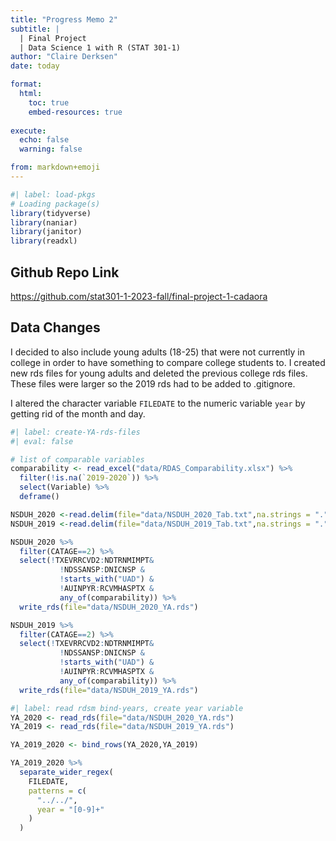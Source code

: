 ```yaml
---
title: "Progress Memo 2"
subtitle: |
  | Final Project 
  | Data Science 1 with R (STAT 301-1)
author: "Claire Derksen"
date: today

format:
  html:
    toc: true
    embed-resources: true
    
execute:
  echo: false
  warning: false

from: markdown+emoji 
---
```

```r
#| label: load-pkgs
# Loading package(s)
library(tidyverse)
library(naniar)
library(janitor)
library(readxl)
```
## Github Repo Link

<https://github.com/stat301-1-2023-fall/final-project-1-cadaora>

## Data Changes

I decided to also include young adults (18-25) that were not currently in college in order to have something to compare college students to. I created new rds files for young adults and deleted the previous college rds files. These files were larger so the 2019 rds had to be added to .gitignore. 

I altered the character variable `FILEDATE` to the numeric variable `year` by getting rid of the month and day.


```r
#| label: create-YA-rds-files
#| eval: false

# list of comparable variables
comparability <- read_excel("data/RDAS_Comparability.xlsx") %>%
  filter(!is.na(`2019-2020`)) %>%
  select(Variable) %>%
  deframe()

NSDUH_2020 <-read.delim(file="data/NSDUH_2020_Tab.txt",na.strings = ".")
NSDUH_2019 <-read.delim(file="data/NSDUH_2019_Tab.txt",na.strings = ".")

NSDUH_2020 %>%
  filter(CATAGE==2) %>%
  select(!TXEVRRCVD2:NDTRNMIMPT&
           !NDSSANSP:DNICNSP &
           !starts_with("UAD") &
           !AUINPYR:RCVMHASPTX &
           any_of(comparability)) %>%
  write_rds(file="data/NSDUH_2020_YA.rds")

NSDUH_2019 %>%
  filter(CATAGE==2) %>%
  select(!TXEVRRCVD2:NDTRNMIMPT&
           !NDSSANSP:DNICNSP &
           !starts_with("UAD") &
           !AUINPYR:RCVMHASPTX &
           any_of(comparability)) %>%
  write_rds(file="data/NSDUH_2019_YA.rds")


```

```r
#| label: read rdsm bind-years, create year variable
YA_2020 <- read_rds(file="data/NSDUH_2020_YA.rds")
YA_2019 <- read_rds(file="data/NSDUH_2019_YA.rds")

YA_2019_2020 <- bind_rows(YA_2020,YA_2019)

YA_2019_2020 %>%
  separate_wider_regex(
    FILEDATE,
    patterns = c(
      "../../",
      year = "[0-9]+"
    )
  )
```

